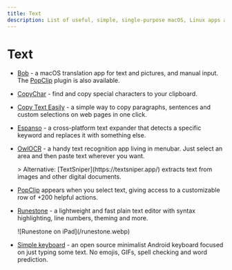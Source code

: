 ```yaml
---
title: Text
description: List of useful, simple, single-purpose macOS, Linux apps and tools for working with text.
---
```



# Text

- [Bob](https://bobtranslate.com/) - a macOS translation app for text and pictures, and manual input. The [PopClip](https://pilotmoon.com/popclip/) plugin is also available.
  <div><Tag name="macOS"/><Tag name="free"/><Tag name="open-source"/></div>

- [CopyChar](https://copychar.cc/) - find and copy special characters to your clipboard.
  <div><Tag name="web"/><Tag name="free"/></div>

- [Copy Text Easily](https://devapt.com/copy-text-easily) - a simple way to copy paragraphs, sentences and custom selections on web pages in one click.
  <div><Tag name="addon"/><Tag name="free"/></div>

- [Espanso](https://espanso.org/) - a cross-platform text expander that detects a specific keyword and replaces it with something else.
  <div><Tag name="cross-platform"/><Tag name="free"/><Tag name="open-source"/></div>

- [OwlOCR](https://owlocr.com/) - a handy text recognition app living in menubar. Just select an area and then paste text wherever you want.
  <div><Tag name="macOS"/><Tag name="free"/></div>
  > Alternative:  
  [TextSniper](https://textsniper.app/) extracts text from images and other digital documents.

- [PopClip](https://pilotmoon.com/popclip/) appears when you select text, giving access to a customizable row of +200 helpful actions.
  <div><Tag name="macOS"/><Tag name="paid"/></div>

- [Runestone](https://runestone.app/) - a lightweight and fast plain text editor with syntax highlighting, line numbers, theming and more.
  <div><Tag name="iOS"/><Tag name="free"/><Tag name="open-source"/></div>
  ![Runestone on iPad](/runestone.webp)

- [Simple keyboard](https://github.com/rkkr/simple-keyboard) - an open source minimalist Android keyboard focused on just typing some text. No emojis, GIFs, spell checking and word prediction.
  <div><Tag name="Android"/><Tag name="free"/><Tag name="open-source"/></div>
